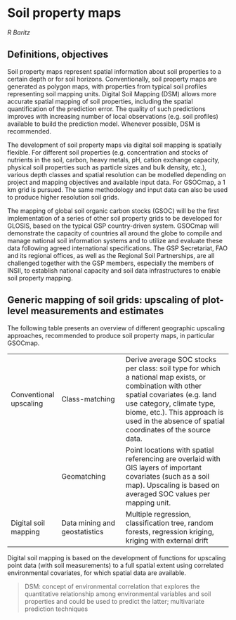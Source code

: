 # Soil property maps

*R Baritz*

## Definitions, objectives

Soil property maps represent spatial information about soil properties to a certain depth or for soil horizons. Conventionally, soil property maps are generated as polygon maps, with properties from typical soil profiles representing soil mapping units.
Digital Soil Mapping (DSM) allows more accurate spatial mapping of soil properties, including the spatial quantification of the prediction error. The quality of such predictions improves with increasing number of local observations (e.g. soil profiles) available to build the prediction model. Whenever possible, DSM is recommended. 

The development of soil property maps via digital soil mapping is spatially flexible. For different soil properties (e.g. concentration and stocks of nutrients in the soil, carbon, heavy metals, pH, cation exchange capacity, physical soil properties such as particle sizes and bulk density, etc.), various depth classes and spatial resolution can be modelled depending on project and mapping objectives and available input data. For GSOCmap, a 1 km grid is pursued. The same methodology and input data can also be used to produce higher resolution soil grids.

The mapping of global soil organic carbon stocks (GSOC) will be the first implementation of a series of other soil property grids to be developed for GLOSIS, based on the typical GSP country-driven system. GSOCmap will demonstrate the capacity of countries all around the globe to compile and manage national soil information systems and to utilize and evaluate these data following agreed international specifications. The GSP Secretariat, FAO and its regional offices, as well as the Regional Soil Partnerships, are all challenged together with the GSP members, especially the members of INSII, to establish national capacity and soil data infrastructures to enable soil property mapping. 

## Generic mapping of soil grids: upscaling of plot-level measurements and estimates

The following table presents an overview of different geographic upscaling approaches, recommended to produce soil property maps, in particular GSOCmap.

|   |   |                                                                       | 
|-------------------|-------------------------|-----------------------------------------|
| Conventional upscaling  |  Class-matching | Derive average SOC stocks per class: soil type for which a national map exists, or combination with other spatial covariates (e.g. land use category, climate type, biome, etc.). This approach is used in the absence of spatial coordinates of the source data.  |
|                         | Geomatching     | Point locations with spatial referencing are overlaid with GIS layers of important covariates (such as a soil map). Upscaling is based on averaged SOC values per mapping unit.  | 
|  Digital soil mapping   | Data mining and geostatistics  | Multiple regression, classification tree, random forests, regression kriging, kriging with external drift  | 


Digital soil mapping is based on the development of functions for upscaling point data (with soil measurements) to a full spatial extent using correlated environmental covariates, for which spatial data are available.

> DSM: concept of environmental correlation that explores the quantitative relationship among environmental variables and soil properties and could be used to predict the latter; multivariate prediction techniques

